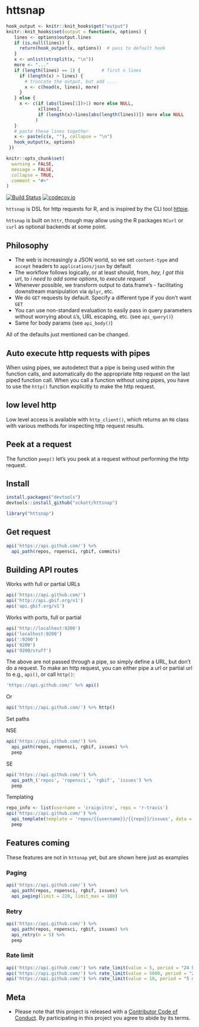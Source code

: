 httsnap
=======

```r
hook_output <- knitr::knit_hooks$get("output")
knitr::knit_hooks$set(output = function(x, options) {
   lines <- options$output.lines
   if (is.null(lines)) {
     return(hook_output(x, options))  # pass to default hook
   }
   x <- unlist(strsplit(x, "\n"))
   more <- "..."
   if (length(lines) == 1) {        # first n lines
     if (length(x) > lines) {
       # truncate the output, but add ....
       x <- c(head(x, lines), more)
     }
   } else {
     x <- c(if (abs(lines[1])>1) more else NULL,
            x[lines],
            if (length(x)>lines[abs(length(lines))]) more else NULL
           )
   }
   # paste these lines together
   x <- paste(c(x, ""), collapse = "\n")
   hook_output(x, options)
 })

knitr::opts_chunk$set(
  warning = FALSE,
  message = FALSE,
  collapse = TRUE,
  comment = "#>"
)
```

[![Build Status](https://travis-ci.org/sckott/httsnap.svg)](https://travis-ci.org/sckott/httsnap)
[![codecov.io](https://codecov.io/github/sckott/httsnap/coverage.svg?branch=master)](https://codecov.io/github/sckott/httsnap?branch=master)

`httsnap` is DSL for http requests for R, and is inspired by the CLI tool  [httpie](https://github.com/jakubroztocil/httpie). 

`httsnap` is built on `httr`, though may allow using the R packages `RCurl` or `curl` as optional backends at some point.

## Philosophy

* The web is increasingly a JSON world, so we set `content-type` and `accept` headers to `applications/json` by default
* The workflow follows logically, or at least should, from, _hey, I got this url_, to _i need to add some options_, to _execute request_
* Whenever possible, we transform output to data.frame's - facilitating downstream manipulation via `dplyr`, etc.
* We do `GET` requests by default. Specify a different type if you don't want `GET`
* You can use non-standard evaluation to easily pass in query parameters without worrying about `&`'s, URL escaping, etc. (see `api_query()`)
* Same for body params (see `api_body()`)

All of the defaults just mentioned can be changed.

## Auto execute http requests with pipes

When using pipes, we autodetect that a pipe is being used within the function calls, and automatically do the appropriate http request on the last piped function call. When you call a function without using pipes, you have to use the `http()` function explicitly to make the http request.

## low level http

Low level access is available with `http_client()`, which returns an `R6` class with various methods for inspecting http request results.

## Peek at a request

The function `peep()` let's you peek at a request without performing the http request.

## Install

```r
install.packages("devtools")
devtools::install_github("sckott/httsnap")
```

```r
library("httsnap")
```

## Get request

```r
api('https://api.github.com/') %>%
  api_path(repos, ropensci, rgbif, commits)
```

## Building API routes

Works with full or partial URLs

```r
api('https://api.github.com/')
api('http://api.gbif.org/v1')
api('api.gbif.org/v1')
```

Works with ports, full or partial

```r
api('http://localhost:9200')
api('localhost:9200')
api(':9200')
api('9200')
api('9200/stuff')
```

The above are not passed through a pipe, so simply define a URL, but don't do a request. To make an http request, you can either pipe a url or partial url to e.g., `api()`, or call `http()`:

```r
'https://api.github.com/' %>% api()
```

Or

```r
api('https://api.github.com/') %>% http()
```

Set paths

NSE

```r
api('https://api.github.com/') %>%
  api_path(repos, ropensci, rgbif, issues) %>% 
  peep
```

SE

```r
api('https://api.github.com/') %>%
  api_path_('repos', 'ropensci', 'rgbif', 'issues') %>% 
  peep
```

Templating

```r
repo_info <- list(username = 'craigcitro', repo = 'r-travis')
api('https://api.github.com/') %>%
  api_template(template = 'repos/{{username}}/{{repo}}/issues', data = repo_info) %>% 
  peep
```

## Features coming

These features are not in `httsnap` yet, but are shown here just as examples

### Paging

```r
api('https://api.github.com/') %>%
  api_path(repos, ropensci, rgbif, issues) %>%
  api_paging(limit = 220, limit_max = 100)
```

### Retry

```r
api('https://api.github.com/') %>%
  api_path(repos, ropensci, rgbif, issues) %>%
  api_retry(n = 5) %>% 
  peep
```

### Rate limit

```r
api('https://api.github.com/') %>% rate_limit(value = 5, period = "24 hrs") %>% peep
api('https://api.github.com/') %>% rate_limit(value = 5000, period = "24 hrs") %>% peep
api('https://api.github.com/') %>% rate_limit(value = 10, period = "5 min") %>% peep
```

## Meta

* Please note that this project is released with a [Contributor Code of Conduct](CONDUCT.md). By participating in this project you agree to abide by its terms.
